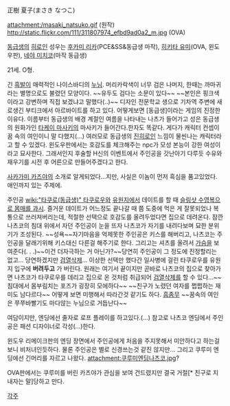 正樹 夏子(まさき なつこ)

attachment:/masaki_natsuko.gif
(원작)
http://static.flickr.com/111/311807974_efbd9ad0a2_m.jpg
(OVA)

[[동급생]]의 [[히로인]]
성우는 [[후카미 리카]](PCE&SS&동급생 마작), [[히키타 유미]](OVA, 윈도우판), [[네야 미치코]](마작 동급생)

21세. O형. 

긴 [[흑발]]이 매력적인 나이스바디의 [[누님]]. 머리카락색이 너무 검은 나머지, 한때는 까마귀라는 별명으로도 불렸던 모양이다. ~~유두도 검다는 소문이 있다~~ ~~본인은 핑크색이라고 강변하며 직접 보겠냐고 말했다(..)~~ 디자인 전문학교 생으로 기차역 주변에 새로생긴 부티크에서 아르바이트를 하고 있다. 어떻게보면 [동급생]이라는 게임의 진정한 이유다. 이름부터 동급생의 배경 계절인 여름을 나타내는 나츠가 들어가고 성은 동급생의 원화가인 [[타케이 마사키]]의 마사키가 들어간다.한자도 똑같다. 게다가 캐릭터 컨셉이 꿈 속의 여인이니 말 다했지(...) 여러모로 동급생의 [[진히로인]] 느낌이 물씬나는 캐릭터라고 할 수 있겠다. 윈도우판에서는 호감도를 체크해주는 npc가 모성 본능이 강한 여성이라고 묘사한다. 그래서인지 후술할 H신의 이벤트에서 주인공을 갓난아기 다루듯 수유와 재우기를 시전 후 어른으로 만들어주겠다고 한다.

[[사카가미 카즈야]]의 소개로 알게되었다...지만, 사실은 이놈이 먼저 흑심을 품고있었다. 애인까지 있는 주제에.

주인공 [[wiki:"타쿠로(동급생)" 타쿠로우]]와 [[유원지]]에서 데이트를 할 때 [http://blog-imgs-45.fc2.com/n/o/c/nocturnetsukubane/20131114231002329.png 슬링샷 수영복으로 몸매를 과시]. 즐거운 데이트가 어느정도 끝나갈 때 쯤 도중에 먹은 게 잘못되었나 복통으로 쓰러져버리는데, 적절한 선택으로 호감도를 올려두었다면 집으로 데려온다. 잠깐 나츠코의 침대 위에서 자던 주인공이 눈을 뜨자 나츠코가 자기를 내려다보며 묘한 분위기가 조성된다. ~~성욕~~자기마음을 억제못한 주인공은 키스를 해버리고, 나츠코는 주인공을 달래기위해 키스대신 다른걸 해주기로 한다. 그리고는 셔츠를 올려서 [[가슴]]을 보여준다(. . .)~~이건 더자극하는 거 아닌가?~~당연히 주인공이 그 정도에 진정할리는 없고... 당연하겠지만 [[검열삭제]]... 이상한 선택만 했다간 일사병에 걸린 타쿠로우를 유원지 입구에 '''버려두고''' 가 버린다. 원래는 여기서 끝이지만 곧바로 나츠코의 집으로 찾아가면 나츠코가 타쿠로우를 데리고 집으로 온 것처럼 취급되어 [[검열삭제]]를 할 수 있다...~~침대에서 몸부림치는 포즈가 굉장히 모에하다~~ ~~친구가 노렸던 여자를 쩝쩝하는 재미도 남다르다~~ 어떻게 보면 미행해서 따라간것 같기도 하다. [[흠좀무]]
~~꿈속의 여인은  쭈쭈바빨기도 마다않는 누님으로 거듭난다~~

여담이지만, 엔딩에선 줄자로 로프 플레이를 하고있다.(...) 참고로 나츠코 엔딩에서 주인공은 패션 디자이너로 각성(…)한다.

윈도우 리메이크판의 엔딩 장면에서 주인공에게 처음을 주지못해서 미안하다고 하는걸보니 비처녀인듯하다. 물론 주인공은 별로 신경쓰는것 같진 않지만...
그리고 쿠루미 엔딩에선 긴머리를 자르고 나왔다.
attachment:쿠루미엔딩나츠코.jpg?


OVA판에서는 쿠루미를 버린 카즈야가 관심을 보여 건드렸지만 결국 거절[* 친구로 지내자는 말]당하고 만다.

[[각주]]
